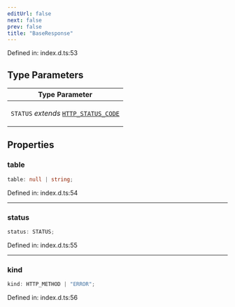 ```yaml
---
editUrl: false
next: false
prev: false
title: "BaseResponse"
---
```


Defined in: index.d.ts:53

## Type Parameters

<table>
<thead>
<tr>
<th>Type Parameter</th>
</tr>
</thead>
<tbody>
<tr>
<td>

`STATUS` *extends* [`HTTP_STATUS_CODE`](/webdb/reference/enumerations/http_status_code/)

</td>
</tr>
</tbody>
</table>

## Properties

### table

```ts
table: null | string;
```

Defined in: index.d.ts:54

***

### status

```ts
status: STATUS;
```

Defined in: index.d.ts:55

***

### kind

```ts
kind: HTTP_METHOD | "ERROR";
```

Defined in: index.d.ts:56
